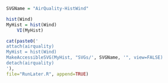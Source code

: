 ```r
SVGName = "AirQuality-HistWind"
```
```r
hist(Wind) 
MyHist = hist(Wind) 
    VI(MyHist)
```

```r
cat(paste0('
attach(airquality)
MyHist = hist(Wind) 
MakeAccessibleSVG(MyHist, "SVGs/', SVGName, '", view=FALSE)
detach(airquality)
'),
file="RunLater.R", append=TRUE)
```
